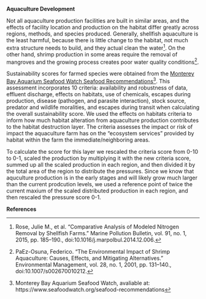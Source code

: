 **Aquaculture Development**

Not all aquaculture production facilities are built in similar areas, and the effects of facility location and production on the habitat differ greatly across regions, methods, and species produced. Generally, shellfish aquaculture is the least harmful, because there is little change to the habitat, not much extra structure needs to build, and they actual clean the water^[Rose, Julie M., et al. “Comparative Analysis of Modeled Nitrogen Removal by Shellfish Farms.” Marine Pollution Bulletin, vol. 91, no. 1, 2015, pp. 185–190., doi:10.1016/j.marpolbul.2014.12.006.
]. On the other hand, shrimp production in some areas require the removal of mangroves and the growing process creates poor water quality conditions^[PaEz-Osuna, Federico. “The Environmental Impact of Shrimp Aquaculture: Causes, Effects, and Mitigating Alternatives.” Environmental Management, vol. 28, no. 1, 2001, pp. 131–140., doi:10.1007/s002670010212.].

Sustainability scores for farmed species were obtained from the [Monterey Bay Aquarium Seafood Watch Seafood Recommendations](https://www.seafoodwatch.org/seafood-recommendations)^[Monterey Bay Aquarium Seafood Watch, avaliable at: https://www.seafoodwatch.org/seafood-recommendations]. This assessment incorporates 10 criteria: availability and robustness of data, effluent discharge, effects on habitats, use of chemicals, escapes during production, disease (pathogen, and parasite interaction), stock source, predator and wildlife moralities, and escapes during transit when calculating the overall sustainability score. We used the effects on habitats criteria to inform how much habitat alteration from aquaculture production contributes to the habitat destruction layer. The criteria assesses the impact or risk of impact the aquaculture farm has on the "ecosystem services" provided by habitat within the farm the immediate/neighboring areas.

To calculate the score for this layer we rescaled the criteria score from 0-10 to 0-1, scaled the production by multiplying it with the new criteria score, summed up all the scaled production in each region, and then divided it by the total area of the region to distribute the pressures. Since we know that aquculture production is in the early stages and will likely grow much larger than the current prodcution levels, we used a reference point of twice the current maxium of the scaled distributed production in each region, and then rescaled the pressure score 0-1.

**References**


